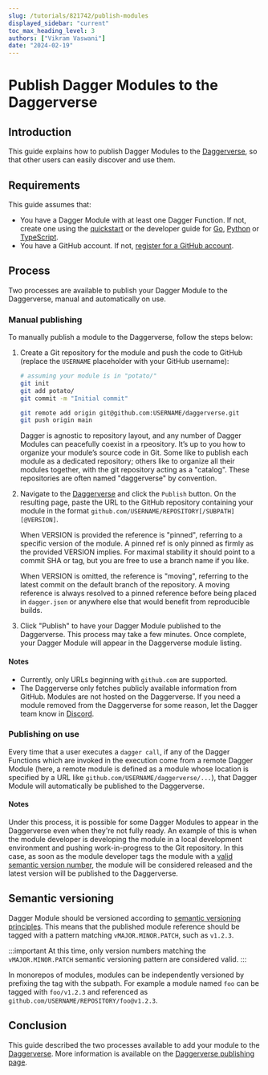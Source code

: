 ```yaml
---
slug: /tutorials/821742/publish-modules
displayed_sidebar: "current"
toc_max_heading_level: 3
authors: ["Vikram Vaswani"]
date: "2024-02-19"
---
```


# Publish Dagger Modules to the Daggerverse

## Introduction

This guide explains how to publish Dagger Modules to the [Daggerverse](https://daggerverse.dev), so that other users can easily discover and use them.

## Requirements

This guide assumes that:

- You have a Dagger Module with at least one Dagger Function. If not, create one using the [quickstart](../quickstart/822194-daggerize.mdx) or the developer guide for [Go](../manuals/developer/go/525021-first-module.mdx), [Python](../manuals/developer/python/419481-first-module.mdx) or [TypeScript](../manuals/developer/typescript/506316-first-module.mdx).
- You have a GitHub account. If not, [register for a GitHub account](https://github.com/signup).

## Process

Two processes are available to publish your Dagger Module to the Daggerverse, manual and automatically on use.

### Manual publishing

To manually publish a module to the Daggerverse, follow the steps below:

1. Create a Git repository for the module and push the code to GitHub (replace the `USERNAME` placeholder with your GitHub username):

    ```sh
    # assuming your module is in "potato/"
    git init
    git add potato/
    git commit -m "Initial commit"

    git remote add origin git@github.com:USERNAME/daggerverse.git
    git push origin main
    ```

    Dagger is agnostic to repository layout, and any number of Dagger Modules can peacefully coexist in a rpeository. It’s up to you how to organize your module’s source code in Git. Some like to publish each module as a dedicated repository; others like to organize all their modules together, with the git repository acting as a "catalog". These repositories are often named "daggerverse" by convention.

1. Navigate to the [Daggerverse](https://daggerverse.dev) and click the `Publish` button. On the resulting page, paste the URL to the GitHub repository containing your module in the format `github.com/USERNAME/REPOSITORY[/SUBPATH][@VERSION]`.

    When VERSION is provided the reference is "pinned", referring to a specific version of the module. A pinned ref is only pinned as firmly as the provided VERSION implies. For maximal stability it should point to a commit SHA or tag, but you are free to use a branch name if you like.

    When VERSION is omitted, the reference is "moving", referring to the latest commit on the default branch of the repository. A moving reference is always resolved to a pinned reference before being placed in `dagger.json` or anywhere else that would benefit from reproducible builds.

1. Click "Publish" to have your Dagger Module published to the Daggerverse. This process may take a few minutes. Once complete, your Dagger Module will appear in the Daggerverse module listing.

#### Notes

- Currently, only URLs beginning with `github.com` are supported.
- The Daggerverse only fetches publicly available information from GitHub. Modules are not hosted on the Daggerverse. If you need a module removed from the Daggerverse for some reason, let the Dagger team know in [Discord](https://discord.gg/dagger-io).

### Publishing on use

Every time that a user executes a `dagger call`, if any of the Dagger Functions which are invoked in the execution come from a remote Dagger Module (here, a remote module is defined as a module whose location is specified by a URL like `github.com/USERNAME/daggerverse/...`), that Dagger Module will automatically be published to the Daggerverse.

#### Notes

Under this process, it is possible for some Dagger Modules to appear in the Daggerverse even when they're not fully ready. An example of this is when the module developer is developing the module in a local development environment and pushing work-in-progress to the Git repository. In this case, as soon as the module developer tags the module with a [valid semantic version number](#semantic-versioning), the module will be considered released and the latest version will be published to the Daggerverse.

## Semantic versioning

Dagger Module should be versioned according to [semantic versioning principles](https://semver.org/). This means that the published module reference should be tagged with a pattern matching `vMAJOR.MINOR.PATCH`, such as `v1.2.3`.

:::important
At this time, only version numbers matching the `vMAJOR.MINOR.PATCH` semantic versioning pattern are considered valid.
:::

In monorepos of modules, modules can be independently versioned by prefixing the tag with the subpath. For example a module named `foo` can be tagged with `foo/v1.2.3` and referenced as `github.com/USERNAME/REPOSITORY/foo@v1.2.3`.

## Conclusion

This guide described the two processes available to add your module to the [Daggerverse](https://daggerverse.dev). More information is available on the [Daggerverse publishing page](https://daggerverse.dev/publish).

